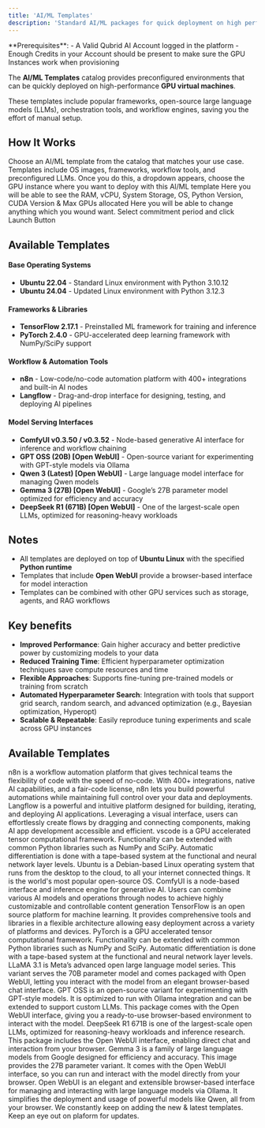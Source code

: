 ```yaml
---
title: 'AI/ML Templates'
description: 'Standard AI/ML packages for quick deployment on high performance GPU virtual machines'
---
```


<Info>
  **Prerequisites**:
  - A Valid Qubrid AI Account logged in the platform
  - Enough Credits in your Account should be present to make sure the GPU Instances work when provisioning
</Info>

The **AI/ML Templates** catalog provides preconfigured environments that can be quickly deployed on high-performance **GPU virtual machines**.  

These templates include popular frameworks, open-source large language models (LLMs), orchestration tools, and workflow engines, saving you the effort of manual setup.  


## How It Works

<Steps>
<Step title="Select a template from the catalog">
  Choose an AI/ML template from the catalog that matches your use case. Templates include OS images, frameworks, workflow tools, and preconfigured LLMs.
</Step>
<Step title="Select a GPU Instance">
  Once you do this, a dropdown appears, choose the GPU instance where you want to deploy with this AI/ML template
</Step>
<Step title="Review the Instance">
  Here you will be able to see the RAM, vCPU, System Storage, OS, Python Version, CUDA Version & Max GPUs allocated
</Step>
<Step title="Customise the Instance">
  Here you will be able to change anything which you wound want. Select commitment period and click Launch Button
</Step>
</Steps>

## Available Templates

#### Base Operating Systems
- **Ubuntu 22.04** - Standard Linux environment with Python 3.10.12  
- **Ubuntu 24.04** - Updated Linux environment with Python 3.12.3  

#### Frameworks & Libraries
- **TensorFlow 2.17.1** - Preinstalled ML framework for training and inference  
- **PyTorch 2.4.0** - GPU-accelerated deep learning framework with NumPy/SciPy support  

#### Workflow & Automation Tools
- **n8n** - Low-code/no-code automation platform with 400+ integrations and built-in AI nodes  
- **Langflow** - Drag-and-drop interface for designing, testing, and deploying AI pipelines  

#### Model Serving Interfaces
- **ComfyUI v0.3.50 / v0.3.52** - Node-based generative AI interface for inference and workflow chaining  
- **GPT OSS (20B) [Open WebUI]** - Open-source variant for experimenting with GPT-style models via Ollama  
- **Qwen 3 (Latest) [Open WebUI]** - Large language model interface for managing Qwen models  
- **Gemma 3 (27B) [Open WebUI]** - Google’s 27B parameter model optimized for efficiency and accuracy  
- **DeepSeek R1 (671B) [Open WebUI]** - One of the largest-scale open LLMs, optimized for reasoning-heavy workloads  

## Notes
- All templates are deployed on top of **Ubuntu Linux** with the specified **Python runtime** 
- Templates that include **Open WebUI** provide a browser-based interface for model interaction
- Templates can be combined with other GPU services such as storage, agents, and RAG workflows

## Key benefits

- **Improved Performance**: Gain higher accuracy and better predictive power by customizing models to your data
- **Reduced Training Time**: Efficient hyperparameter optimization techniques save compute resources and time
- **Flexible Approaches**: Supports fine-tuning pre-trained models or training from scratch
- **Automated Hyperparameter Search**: Integration with tools that support grid search, random search, and advanced optimization (e.g., Bayesian optimization, Hyperopt)
- **Scalable & Repeatable**: Easily reproduce tuning experiments and scale across GPU instances

## Available Templates

<Accordion icon="wand-magic" title="n8n">
n8n is a workflow automation platform that gives technical teams the flexibility of code with the speed of no-code. With 400+ integrations, native AI capabilities, and a fair-code license, n8n lets you build powerful automations while maintaining full control over your data and deployments.
</Accordion>
<Accordion icon="puzzle-piece" title="Langflow">
Langflow is a powerful and intuitive platform designed for building, iterating, and deploying AI applications. Leveraging a visual interface, users can effortlessly create flows by dragging and connecting components, making AI app development accessible and efficient.
</Accordion>
<Accordion icon="laptop-code" title="VS Code">
vscode is a GPU accelerated tensor computational framework. Functionality can be extended with common Python libraries such as NumPy and SciPy. Automatic differentiation is done with a tape-based system at the functional and neural network layer levels.
</Accordion>
<Accordion icon="ubuntu" title="Ubuntu 22.04">
Ubuntu is a Debian-based Linux operating system that runs from the desktop to the cloud, to all your internet connected things. It is the world's most popular open-source OS.
</Accordion>
<Accordion icon="palette" title="ComfyUI v0.3.52">
ComfyUI is a node-based interface and inference engine for generative AI. Users can combine various AI models and operations through nodes to achieve highly customizable and controllable content generation
</Accordion>
<Accordion icon="brain" title="TensorFlow 2.17.1">
TensorFlow is an open source platform for machine learning. It provides comprehensive tools and libraries in a flexible architecture allowing easy deployment across a variety of platforms and devices.
</Accordion>
<Accordion icon="fire" title="Pytorch 2.4.0">
PyTorch is a GPU accelerated tensor computational framework. Functionality can be extended with common Python libraries such as NumPy and SciPy. Automatic differentiation is done with a tape-based system at the functional and neural network layer levels.
</Accordion>
<Accordion icon="comment" title="Llama 3.1 (70B) [Open WebUI]">
LLaMA 3.1 is Meta’s advanced open large language model series. This variant serves the 70B parameter model and comes packaged with Open WebUI, letting you interact with the model from an elegant browser-based chat interface.
</Accordion>
<Accordion icon="robot" title="GPT OSS (20B) [Open WebUI]">
GPT OSS is an open-source variant for experimenting with GPT-style models. It is optimized to run with Ollama integration and can be extended to support custom LLMs. This package comes with the Open WebUI interface, giving you a ready-to-use browser-based environment to interact with the model.
</Accordion>
<Accordion icon="telescope" title="DeepSeek R1 (671B) [Open WebUI]">
DeepSeek R1 671B is one of the largest-scale open LLMs, optimized for reasoning-heavy workloads and inference research. This package includes the Open WebUI interface, enabling direct chat and interaction from your browser.
</Accordion>
<Accordion icon="gem" title="Gemma 3 (27B) [Open WebUI]">
Gemma 3 is a family of large language models from Google designed for efficiency and accuracy. This image provides the 27B parameter variant. It comes with the Open WebUI interface, so you can run and interact with the model directly from your browser.
</Accordion>
<Accordion icon="images" title="Qwen 3 (Latest) [Open WebUI]">
Open WebUI is an elegant and extensible browser-based interface for managing and interacting with large language models via Ollama. It simplifies the deployment and usage of powerful models like Qwen, all from your browser.
</Accordion>

<Note>
We constantly keep on adding the new & latest templates. Keep an eye out on plaform for updates.
</Note>